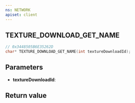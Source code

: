 ```yaml
---
ns: NETWORK
apiset: client
---
```

## TEXTURE_DOWNLOAD_GET_NAME

```c
// 0x3448505B6E35262D
char* TEXTURE_DOWNLOAD_GET_NAME(int textureDownloadId);
```


## Parameters
* **textureDownloadId**:

## Return value